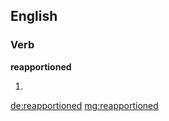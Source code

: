 ==English==

===Verb===
'''reapportioned'''

# {{past of|reapportion}}

[[de:reapportioned]]
[[mg:reapportioned]]